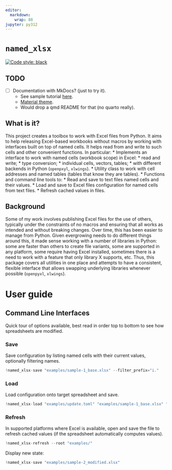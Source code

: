 ```yaml
---
editor:
  markdown:
    wrap: 88
jupyter: py312
---
```


# `named_xlsx`

[![Code style: black](
https://img.shields.io/badge/code%20style-black-000000.svg)](
https://github.com/psf/black)

## TODO

* [ ] Documentation with MkDocs? (just to try it).
    * See sample tutorial [here](https://realpython.com/python-project-documentation-with-mkdocs/#add-module-docstrings).
    * [Material theme](https://squidfunk.github.io/mkdocs-material/getting-started/).
    * Would drop a qmd README for that (no quarto really).

## What is it?
This project creates a toolbox to work with Excel files from Python. 
It aims to help releasing Excel-based workbooks without macros
by working with interfaces built on top of named cells.
It helps read from and write to such cells and other convenient functions.
In particular:
* Implements an interface to work with named cells (workbook scope) in Excel:
  * read and write;
  * type conversion;
  * individual cells, vectors, tables;
  * with different backends in Python (`openpxyl`, `xlwings`).
* Utility class to work with cell addresses and named tables (tables that know they are tables).
* Functions and command line tools to:
  * Read and save to text files named cells and their values.
  * Load and save to Excel files configuration for named cells from text files.
  * Refresh cached values in files.

## Background
Some of my work involves publishing Excel files for the use of others,
typically under the constraints of no macros and 
ensuring that all works as intended and without breaking changes.
Over time, this has been easier to manage from Python.
Given evergrowing needs to do different things around this, 
it made sense working with a number of libraries in Python:
some are faster than others to create file variants, 
some are supported in any platform, 
some require having Excel installed,
sometimes there is a need to work with a feature that only library X supports, etc.
Thus, this package covers all utilities in one place and attempts to have a
consistent, flexible interface that allows swapping underlying libraries whenever possible
(`openpyxl`, `xlwings`).


# User guide
## Command Line Interfaces
Quick tour of options available, best read in order top to bottom
to see how spreadsheets are modified.

### Save
Save configuration by listing named cells with their current values,
optionally filtering names.

```python
!named_xlsx-save "examples/sample-1_base.xlsx" --filter_prefix="i."
```

### Load
Load configuration onto target spreadsheet and save.

```python
!named_xlsx-load "examples/update.toml" "examples/sample-1_base.xlsx" "examples/sample-2_modified.xlsx"
```

### Refresh
In supported platforms where Excel is available, open and save the file to refresh cached values
(if the spreadsheet automatically computes values).

```python
!named_xlsx-refresh --root "examples/"
```

Display new state:
```python
!named_xlsx-save "examples/sample-2_modified.xlsx"
```
